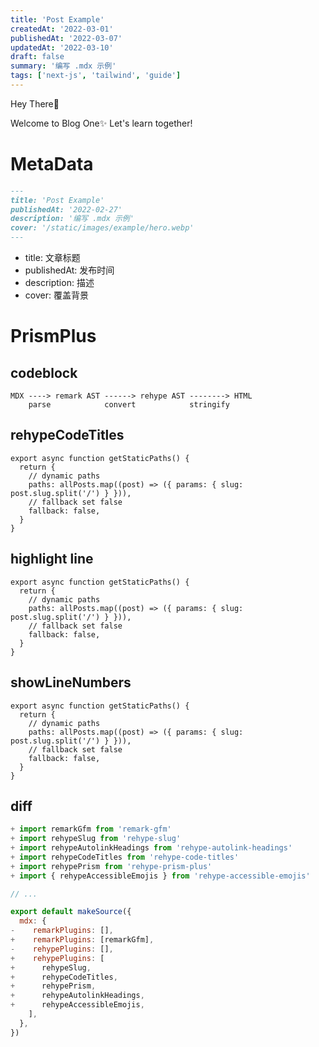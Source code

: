 ```yaml
---
title: 'Post Example'
createdAt: '2022-03-01'
publishedAt: '2022-03-07'
updatedAt: '2022-03-10'
draft: false
summary: '编写 .mdx 示例'
tags: ['next-js', 'tailwind', 'guide']
---
```


Hey There👋

Welcome to Blog One✨ Let's learn together!

# MetaData

```md
---
title: 'Post Example'
publishedAt: '2022-02-27'
description: '编写 .mdx 示例'
cover: '/static/images/example/hero.webp'
---
```

- title: 文章标题
- publishedAt: 发布时间
- description: 描述
- cover: 覆盖背景

# PrismPlus

## codeblock

```shell
MDX ----> remark AST ------> rehype AST --------> HTML
    parse            convert            stringify
```

## rehypeCodeTitles

```js:pages/posts/[...slug.js]
export async function getStaticPaths() {
  return {
    // dynamic paths
    paths: allPosts.map((post) => ({ params: { slug: post.slug.split('/') } })),
    // fallback set false
    fallback: false,
  }
}
```

## highlight line

```js:pages/posts/[...slug.js] {1,3-4}
export async function getStaticPaths() {
  return {
    // dynamic paths
    paths: allPosts.map((post) => ({ params: { slug: post.slug.split('/') } })),
    // fallback set false
    fallback: false,
  }
}
```

## showLineNumbers

```js:pages/posts/[...slug.js] {1,3-4} showLineNumbers
export async function getStaticPaths() {
  return {
    // dynamic paths
    paths: allPosts.map((post) => ({ params: { slug: post.slug.split('/') } })),
    // fallback set false
    fallback: false,
  }
}
```

## diff
```diff:contentlayer.config.js
+ import remarkGfm from 'remark-gfm'
+ import rehypeSlug from 'rehype-slug'
+ import rehypeAutolinkHeadings from 'rehype-autolink-headings'
+ import rehypeCodeTitles from 'rehype-code-titles'
+ import rehypePrism from 'rehype-prism-plus'
+ import { rehypeAccessibleEmojis } from 'rehype-accessible-emojis'

// ...

export default makeSource({
  mdx: {
-    remarkPlugins: [],
+    remarkPlugins: [remarkGfm],
-    rehypePlugins: [],
+    rehypePlugins: [
+      rehypeSlug,
+      rehypeCodeTitles,
+      rehypePrism,
+      rehypeAutolinkHeadings,
+      rehypeAccessibleEmojis,
    ],
  },
})
```
